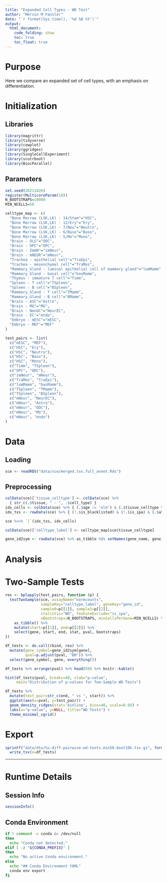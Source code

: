 ```yaml
---
title: "Expanded Cell Types - WD Test"
author: "Mervin M Fansler"
date: "`r format(Sys.time(), '%d %B %Y')`"
output: 
  html_document: 
    code_folding: show
    toc: true
    toc_float: true
---
```


# Purpose

Here we compare an expanded set of cell types, with an emphasis on differentiation.

# Initialization

## Libraries
```r
library(magrittr)
library(tidyverse)
library(cowplot)
library(ggridges)
library(SingleCellExperiment)
library(scutrboot)
library(BiocParallel)
```

## Parameters
```r
set.seed(20211026)
register(MulticoreParam(10))
N_BOOTSTRAPS=10000
MIN_NCELLS=50

celltype_map <- c(
  "Bone Marrow (LSK,LK) - 14/Stem"="HSC",
  "Bone Marrow (LSK,LK) - 12/Ery"="Ery",
  "Bone Marrow (LSK,LK) - 7/Neu"="Neutro",
  "Bone Marrow (LSK,LK) - 6/Baso"="Baso",
  "Bone Marrow (LSK,LK) - 5/Mo"="Mono",
  "Brain - OLG"="ODC",
  "Brain - OPC"="OPC",
  "Brain - ImmN"="imNeur",
  "Brain - mNEUR"="mNeur",
  "Trachea - epithelial cell"="TraEpi",
  "Trachea - mesenchymal cell"="TraMes",
  "Mammary_Gland - luminal epithelial cell of mammary gland"="lumMamm",
  "Mammary_Gland - basal cell"="basMamm",
  "Thymus - immature T cell"="Timm",
  "Spleen - T cell"="TSpleen",
  "Spleen - B cell"="BSpleen",
  "Mammary_Gland - T cell"="TMamm",
  "Mammary_Gland - B cell"="BMamm",
  "Brain - ASC"="Astro",
  "Brain - MG"="MG",
  "Brain - NendC"="NeurEC",
  "Brain - EC"="endo",
  "Embryo - mESC"="mESC",
  "Embryo - MEF"="MEF"
)

test_pairs <- list(
  c("mESC", "MEF"),
  c("HSC", "Ery"),
  c("HSC", "Neutro"),
  c("HSC", "Baso"),
  c("HSC", "Mono"),
  c("Timm", "TSpleen"),
  c("OPC", "ODC"),
  c("imNeur", "mNeur"),
  c("TraMes", "TraEpi"),
  c("lumMamm", "basMamm"),
  c("TSpleen", "TMamm"),
  c("TSpleen", "BSpleen"),
  c("mNeur", "NeurEC"),
  c("mNeur", "Astro"),
  c("mNeur", "ODC"),
  c("mNeur", "MG"),
  c("mNeur", "endo")
)
```

# Data
## Loading
```r
sce <- readRDS("data/sce/merged.txs.full_annot.Rds")
```

## Preprocessing
```r
colData(sce)['tissue_celltype'] <- colData(sce) %>% 
  { str_c(.$tissue, " - ", .$cell_type) }
idx_cells <- colData(sce) %>% { (.$age != 'old') & (.$tissue_celltype %in% names(celltype_map)) }
idx_txs <- rowData(sce) %>% { (!.$is_blacklisted) & (!.$is_ipa) & (.$atlas.utr_type == "multi") }

sce %<>% `[`(idx_txs, idx_cells)

colData(sce)['celltype_label'] <- celltype_map[sce$tissue_celltype]

gene_id2sym <- rowData(sce) %>% as_tibble %$% setNames(gene_name, gene_id)
```

# Analysis

# Two-Sample Tests
```r
res <- bplapply(test_pairs, function (p) {
  testTwoSample(sce, assayName="normcounts",
                sampleKey="celltype_label", geneKey="gene_id",
                sample0=p[[1]], sample1=p[[2]], 
                statistic="WD", featureExclude="is_ipa",
                nBootstraps=N_BOOTSTRAPS, minCellsPerGene=MIN_NCELLS) %>%
    as_tibble() %>%
    mutate(start=p[[1]], end=p[[2]]) %>%
    select(gene, start, end, stat, pval, bootstraps)
})

df_tests <- do.call(rbind, res) %>%
  mutate(gene_symbol=gene_id2sym[gene],
         qval=p.adjust(pval, "BH")) %>%
  select(gene_symbol, gene, everything())

df_tests %>% arrange(pval) %>% head(50) %>% knitr::kable()
```

```r
hist(df_tests$pval, breaks=40, xlab="p-value",
     main="Distribution of p-values for Two-Sample WD Tests")
```


```r
df_tests %>%
  mutate(test_pair=str_c(end, " vs ", start)) %>%
  ggplot(aes(x=pval, y=test_pair)) +
  geom_density_ridges(stat='binline', bins=40, scale=0.95) +
  labs(x="p-value", y=NULL, title="WD Tests") +
  theme_minimal_vgrid()
```

# Export
```r
sprintf("data/dtu/%s-diff-pairwise-wd-tests.min50.boot10k.tsv.gz", format(Sys.time(), '%Y%m%d')) %>%
  write_tsv(x=df_tests)
```


---

# Runtime Details
## Session Info
```r
sessionInfo()
```

## Conda Environment
```bash
if ! command -v conda &> /dev/null
then
  echo "Conda not detected."
elif [ -z "${CONDA_PREFIX}" ]
then
  echo "No active Conda environment."
else
  echo "## Conda Environment YAML"
  conda env export
fi
```
